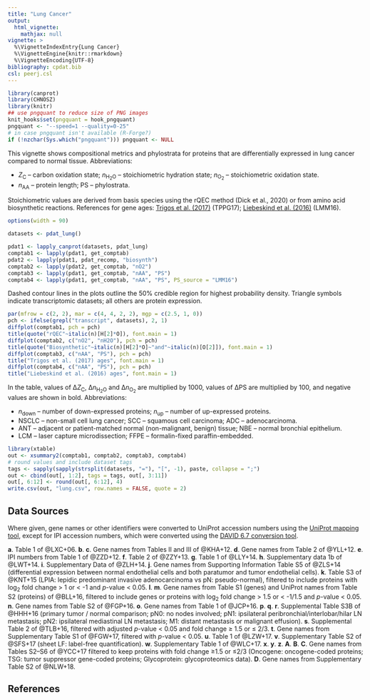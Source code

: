 ```yaml
---
title: "Lung Cancer"
output:
  html_vignette:
    mathjax: null
vignette: >
  %\VignetteIndexEntry{Lung Cancer}
  %\VignetteEngine{knitr::rmarkdown}
  %\VignetteEncoding{UTF-8}
bibliography: cpdat.bib
csl: peerj.csl
---
```


```r
library(canprot)
library(CHNOSZ)
library(knitr)
## use pngquant to reduce size of PNG images
knit_hooks$set(pngquant = hook_pngquant)
pngquant <- "--speed=1 --quality=0-25"
# in case pngquant isn't available (R-Forge?)
if (!nzchar(Sys.which("pngquant"))) pngquant <- NULL 
```

This vignette shows compositional metrics and phylostrata for proteins that are differentially expressed in lung cancer compared to normal tissue.
Abbreviations:

  * <i>Z</i><sub>C</sub> &ndash; carbon oxidation state; <i>n</i><sub>H<sub>2</sub>O</sub> &ndash; stoichiometric hydration state; <i>n</i><sub>O<sub>2</sub></sub> &ndash; stoichiometric oxidation state.
  * <i>n</i><sub>AA</sub> &ndash; protein length; PS &ndash; phylostrata.

Stoichiometric values are derived from basis species using the rQEC method (Dick et al., 2020) or from amino acid biosynthetic reactions.
References for gene ages: [Trigos et al. (2017)](https://doi.org/10.1073/pnas.1617743114) (TPPG17); [Liebeskind et al. (2016)](https://doi.org/10.1093/gbe/evw113) (LMM16).

```r
options(width = 90)
```

<style type="text/css">
body {
  max-width: 800px;
  margin-left: auto;
  margin-right: auto;
}
</style>

```r
datasets <- pdat_lung()
```

```r
pdat1 <- lapply_canprot(datasets, pdat_lung)
comptab1 <- lapply(pdat1, get_comptab)
pdat2 <- lapply(pdat1, pdat_recomp, "biosynth")
comptab2 <- lapply(pdat2, get_comptab, "nO2")
comptab3 <- lapply(pdat1, get_comptab, "nAA", "PS")
comptab4 <- lapply(pdat1, get_comptab, "nAA", "PS", PS_source = "LMM16")
```

Dashed contour lines in the plots outline the 50% credible region for highest probability density.
Triangle symbols indicate transcriptomic datasets; all others are protein expression.

```r
par(mfrow = c(2, 2), mar = c(4, 4, 2, 2), mgp = c(2.5, 1, 0))
pch <- ifelse(grepl("transcript", datasets), 2, 1)
diffplot(comptab1, pch = pch)
title(quote("rQEC"~italic(n)[H[2]*O]), font.main = 1)
diffplot(comptab2, c("nO2", "nH2O"), pch = pch)
title(quote("Biosynthetic"~italic(n)[H[2]*O]~"and"~italic(n)[O[2]]), font.main = 1)
diffplot(comptab3, c("nAA", "PS"), pch = pch)
title("Trigos et al. (2017) ages", font.main = 1)
diffplot(comptab4, c("nAA", "PS"), pch = pch)
title("Liebeskind et al. (2016) ages", font.main = 1)
```

In the table, values of &Delta;<i>Z</i><sub>C</sub>, &Delta;<i>n</i><sub>H<sub>2</sub>O</sub> and &Delta;<i>n</i><sub>O<sub>2</sub></sub> are multiplied by 1000, values of &Delta;PS are multiplied by 100, and negative values are shown in bold.
Abbreviations:

  * <i>n</i><sub>down</sub> &ndash; number of down-expressed proteins; <i>n</i><sub>up</sub> &ndash; number of up-expressed proteins.
  * NSCLC &ndash; non-small cell lung cancer; SCC &ndash; squamous cell carcinoma; ADC &ndash; adenocarcinoma.
  * ANT &ndash; adjacent or patient-matched normal (non-malignant, benign) tissue; NBE &ndash; normal bronchial epithelium.
  * LCM &ndash; laser capture microdissection; FFPE &ndash; formalin-fixed paraffin-embedded.

```r
library(xtable)
out <- xsummary2(comptab1, comptab2, comptab3, comptab4)
# round values and include dataset tags
tags <- sapply(sapply(strsplit(datasets, "="), "[", -1), paste, collapse = ";")
out <- cbind(out[, 1:2], tags = tags, out[, 3:11])
out[, 6:12] <- round(out[, 6:12], 4)
write.csv(out, "lung.csv", row.names = FALSE, quote = 2)
```

## Data Sources
Where given, gene names or other identifiers were converted to UniProt accession numbers using the <a href="https://www.uniprot.org/mapping/">UniProt mapping tool</a>, except for IPI accession numbers, which were converted using the <a href="https://david-d.ncifcrf.gov/conversion.jsp">DAVID 6.7 conversion tool</a>.

<b>a</b>. Table 1 of @LXC+06.
<b>b</b>. <b>c</b>. Gene names from Tables II and III of @KHA+12.
<b>d</b>. Gene names from Table 2 of @YLL+12.
<b>e</b>. IPI numbers from Table 1 of @ZZD+12.
<b>f</b>. Table 2 of @ZZY+13.
<b>g</b>. Table 1 of @LLY+14.
<b>h</b>. Supplementary data 1b of @LWT+14.
<b>i</b>. Supplementary Data of @ZLH+14.
<b>j</b>. Gene names from Supporting Information Table S5 of @ZLS+14 (differential expression between normal endothelial cells and both paratumor and tumor endothelial cells).
<b>k</b>. Table S3 of @KNT+15 (LPIA: lepidic predominant invasive adenocarcinoma vs pN: pseudo-normal), filtered to include proteins with log<sub>2</sub> fold change > 1 or < -1 and _p_-value < 0.05.
<b>l</b>. <b>m</b>. Gene names from Table S1 (genes) and UniProt names from Table S2 (proteins) of @BLL+16, filtered to include genes or proteins with log<sub>2</sub> fold change > 1.5 or < -1/1.5 and _p_-value < 0.05.
<b>n</b>. Gene names from Table S2 of @FGP+16.
<b>o</b>. Gene names from Table 1 of @JCP+16.
<b>p</b>. <b>q</b>. <b>r</b>. Supplemental Table S3B of @HHH+16 (primary tumor / normal comparison; pN0: no nodes involved; pN1: ipsilateral peribronchial/interlobar/hilar LN metastasis; pN2: ipsilateral mediastinal LN metastasis; M1: distant metastasis or malignant effusion).
<b>s</b>. Supplemental Table 2 of @TLB+16, filtered with adjusted _p_-value < 0.05 and fold change ≥ 1.5 or ≤ 2/3.
<b>t</b>. Gene names from Supplementary Table S1 of @FGW+17, filtered with _p_-value < 0.05.
<b>u</b>. Table 1 of @LZW+17.
<b>v</b>. Supplementary Table S2 of @SFS+17 (sheet LF: label-free quantification).
<b>w</b>. Supplementary Table 1 of @WLC+17.
<b>x</b>. <b>y</b>. <b>z</b>. <b>A</b>. <b>B</b>. <b>C</b>. Gene names from Tables S2--S6 of @YCC+17 filtered to keep proteins with fold change ≥1.5 or ≤2/3 (Oncogene: oncogene-coded proteins; TSG: tumor suppressor gene-coded proteins; Glycoprotein: glycoproteomics data).
<b>D</b>. Gene names from Supplementary Table S2 of @NLW+18.

## References
